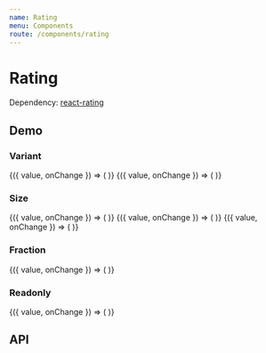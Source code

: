 ```yaml
---
name: Rating
menu: Components
route: /components/rating
---
```




# Rating

Dependency: [react-rating](https://github.com/dreyescat/react-rating)

## Demo

### Variant

<Playground>
  <Container>
    <RatingDemo>
      {({ value, onChange }) => (
        <Rating variant="star" value={value} onChange={onChange} />
      )}
    </RatingDemo>
    <RatingDemo>
      {({ value, onChange }) => (
        <Rating
          variant="heart"
          color="#ec5564"
          value={value}
          onChange={onChange}
        />
      )}
    </RatingDemo>
  </Container>
</Playground>

### Size

<Playground>
  <Container>
    <RatingDemo>
      {({ value, onChange }) => (
        <Rating size="small" value={value} onChange={onChange} />
      )}
    </RatingDemo>
    <RatingDemo>
      {({ value, onChange }) => (
        <Rating size="medium" value={value} onChange={onChange} />
      )}
    </RatingDemo>
    <RatingDemo>
      {({ value, onChange }) => (
        <Rating size="large" value={value} onChange={onChange} />
      )}
    </RatingDemo>
  </Container>
</Playground>

### Fraction

<Playground>
  <RatingDemo>
    {({ value, onChange }) => (
      <Rating fraction={2} value={value} onChange={onChange} />
    )}
  </RatingDemo>
</Playground>

### Readonly

<Playground>
  <RatingDemo>
    {({ value, onChange }) => (
      <Rating isReadonly value={value} onChange={onChange} />
    )}
  </RatingDemo>
</Playground>

## API

<Props of={Rating} />
